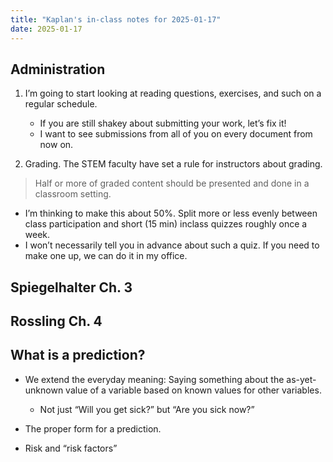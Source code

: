 ```yaml
---
title: "Kaplan's in-class notes for 2025-01-17"
date: 2025-01-17
---
```


## Administration
    
1. I'm going to start looking at reading questions, exercises, and such on a regular schedule.

    - If you are still shakey about submitting your work, let's fix it! 
    - I want to see submissions from all of you on every document from now on.
    
2. Grading. The STEM faculty have set a rule for instructors about grading.

> Half or more of graded content should be presented and done in a classroom setting. 

- I'm thinking to make this about 50%. Split more or less evenly between class participation and short (15 min) inclass quizzes roughly once a week. 
- I won't necessarily tell you in advance about such a quiz. If you need to make one up, we can do it in my office. 




## Spiegelhalter Ch. 3


## Rossling Ch. 4


## What is a prediction?

- We extend the everyday meaning: Saying something about the as-yet-unknown value of a variable based on known values for other variables.
    - Not just "Will you get sick?" but "Are you sick now?"
    
- The proper form for a prediction.

- Risk and "risk factors"
